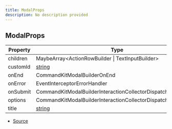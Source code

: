 ```yaml
---
title: ModalProps
description: No description provided
---
```


## ModalProps

| Property | Type | Value |
| ----------- | ----------- | ----------- |
| children | MaybeArray\<ActionRowBuilder \| TextInputBuilder> | N/A |
| customId | [string](https://developer.mozilla.org/en-US/docs/Web/JavaScript/Reference/Global_Objects/String) | N/A |
| onEnd | CommandKitModalBuilderOnEnd | N/A |
| onError | EventInterceptorErrorHandler | N/A |
| onSubmit | CommandKitModalBuilderInteractionCollectorDispatch | N/A |
| options | CommandKitModalBuilderInteractionCollectorDispatchContextData | N/A |
| title | [string](https://developer.mozilla.org/en-US/docs/Web/JavaScript/Reference/Global_Objects/String) | N/A |


- [Source](https://github.com/underctrl-io/commandkit/blob/141d1404ab18a8e659209a0fab65466bf3b6dd85/packages/commandkit/src/components/v1/modal/Modal.ts#L12)